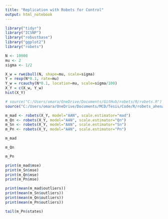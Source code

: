 ```yaml
---
title: "Replication with Robets for Control"
output: html_notebook
---
```



```r
library("tidyr")
library("ICSNP")
library("robustbase")
library("ggplot2")
library("robets")
```

```r
N <- 10000
mu <- 2
sigma <- 1/2

X_w = rweibull(N, shape=mu, scale=sigma)
Y = rexp(N*0.1, rate=mu)
Y_w = rcauchy(N*0.1, location=mu, scale=sigma/100)
X_Y = c(X_w, Y_w)
hist(X_Y)
```
```r
# source("C:/Users/omara/OneDrive/Documents/GitHub/robets/R/robets.R")
source("C:/Users/omara/OneDrive/Documents/MCD/Tesis/Code/R/robets_ahenao.R")
```


```r
m_mad <- robets(X_Y, model="AAN", scale.estimator="mad")
m_Qn <- robets(X_Y, model="AAN", scale.estimator="Qn")
m_Sn <- robets(X_Y, model="AAN", scale.estimator="Sn")
m_Pn <- robets(X_Y, model="AAN", scale.estimator="Pn")
```

```r
m_mad
```


```r
m_Qn
```

```r
m_Pn
```


```r
print(m_mad$mse)
print(m_Sn$mse)
print(m_Qn$mse)
print(m_Pn$mse)
```
```r
print(mean(m_mad$outliers))
print(mean(m_Sn$outliers))
print(mean(m_Qn$outliers))
print(mean(m_Pn$outliers))
```

```r
tail(m_Pn$states)
```


